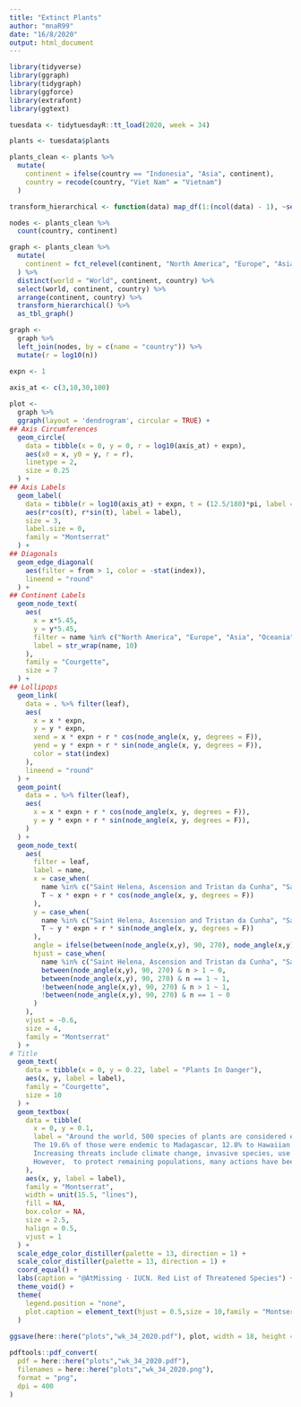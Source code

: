 ```yaml
---
title: "Extinct Plants"
author: "mnaR99"
date: "16/8/2020"
output: html_document
---
```


```r
library(tidyverse)
library(ggraph)
library(tidygraph)
library(ggforce)
library(extrafont)
library(ggtext)
```

```r
tuesdata <- tidytuesdayR::tt_load(2020, week = 34)

plants <- tuesdata$plants

plants_clean <- plants %>% 
  mutate(
    continent = ifelse(country == "Indonesia", "Asia", continent),
    country = recode(country, "Viet Nam" = "Vietnam")
  )
```

```r
transform_hierarchical <- function(data) map_df(1:(ncol(data) - 1), ~select(data, .x , .x + 1) %>% unique %>% rename(from = 1, to = 2))
```

```r
nodes <- plants_clean %>% 
  count(country, continent)

graph <- plants_clean %>% 
  mutate(
    continent = fct_relevel(continent, "North America", "Europe", "Asia", "Oceania", "Africa", "South America")
  ) %>% 
  distinct(world = "World", continent, country) %>% 
  select(world, continent, country) %>%
  arrange(continent, country) %>% 
  transform_hierarchical() %>%  
  as_tbl_graph() 

graph <-
  graph %>% 
  left_join(nodes, by = c(name = "country")) %>%
  mutate(r = log10(n))
```

```r
expn <- 1

axis_at <- c(3,10,30,100)
  
plot <- 
  graph %>% 
  ggraph(layout = 'dendrogram', circular = TRUE) + 
## Axis Circumferences
  geom_circle(
    data = tibble(x = 0, y = 0, r = log10(axis_at) + expn),
    aes(x0 = x, y0 = y, r = r),
    linetype = 2,
    size = 0.25
  ) +
## Axis Labels
  geom_label(
    data = tibble(r = log10(axis_at) + expn, t = (12.5/180)*pi, label = axis_at),
    aes(r*cos(t), r*sin(t), label = label),
    size = 3,
    label.size = 0,
    family = "Montserrat"
  ) +
## Diagonals
  geom_edge_diagonal(
    aes(filter = from > 1, color = -stat(index)),
    lineend = "round"
  ) +
## Continent Labels
  geom_node_text(
    aes(
      x = x*5.45,
      y = y*5.45,
      filter = name %in% c("North America", "Europe", "Asia", "Oceania", "Africa", "South America"),
      label = str_wrap(name, 10)
    ),
    family = "Courgette",
    size = 7
  ) +
## Lollipops
  geom_link(
    data = . %>% filter(leaf), 
    aes(
      x = x * expn,
      y = y * expn, 
      xend = x * expn + r * cos(node_angle(x, y, degrees = F)), 
      yend = y * expn + r * sin(node_angle(x, y, degrees = F)),
      color = stat(index)
    ),
    lineend = "round"
  ) +
  geom_point(
    data = . %>% filter(leaf), 
    aes(
      x = x * expn + r * cos(node_angle(x, y, degrees = F)), 
      y = y * expn + r * sin(node_angle(x, y, degrees = F)),
    )
  ) +
  geom_node_text(
    aes(
      filter = leaf,
      label = name,
      x = case_when(
        name %in% c("Saint Helena, Ascension and Tristan da Cunha", "Sao Tome and Principe") ~ x*expn,
        T ~ x * expn + r * cos(node_angle(x, y, degrees = F))
      ),
      y = case_when(
        name %in% c("Saint Helena, Ascension and Tristan da Cunha", "Sao Tome and Principe") ~ y*expn,
        T ~ y * expn + r * sin(node_angle(x, y, degrees = F))
      ),
      angle = ifelse(between(node_angle(x,y), 90, 270), node_angle(x,y) + 180, node_angle(x,y)),
      hjust = case_when(
        name %in% c("Saint Helena, Ascension and Tristan da Cunha", "Sao Tome and Principe") ~ 1,
        between(node_angle(x,y), 90, 270) & n > 1 ~ 0,
        between(node_angle(x,y), 90, 270) & n == 1 ~ 1,
        !between(node_angle(x,y), 90, 270) & n > 1 ~ 1,
        !between(node_angle(x,y), 90, 270) & n == 1 ~ 0
      )
    ),
    vjust = -0.6,
    size = 4,
    family = "Montserrat"
  ) +
# Title
  geom_text(
    data = tibble(x = 0, y = 0.22, label = "Plants In Danger"),
    aes(x, y, label = label),
    family = "Courgette",
    size = 10
  ) +
  geom_textbox(
    data = tibble(
      x = 0, y = 0.1, 
      label = "Around the world, 500 species of plants are considered extinct as of 2020, most of them (94.2%) flowering plants.
      The 19.6% of those were endemic to Madagascar, 12.8% to Hawaiian islands and 10.4% to Ecuador. <br><br>
      Increasing threats include climate change, invasive species, use as biological resources, and commercial development. <br><br>
      However,  to protect remaining populations, many actions have been taken in the first part of this century, such as species management, protection of land and water, and other laws and policies."
    ),
    aes(x, y, label = label),
    family = "Montserrat",
    width = unit(15.5, "lines"),
    fill = NA,
    box.color = NA,
    size = 2.5,
    halign = 0.5,
    vjust = 1
  ) +
  scale_edge_color_distiller(palette = 13, direction = 1) +
  scale_color_distiller(palette = 13, direction = 1) +
  coord_equal() +
  labs(caption = "@AtMissing · IUCN. Red List of Threatened Species") +
  theme_void() +
  theme(
    legend.position = "none",
    plot.caption = element_text(hjust = 0.5,size = 10,family = "Montserrat",margin = margin(b = 30))
  )
  
ggsave(here::here("plots","wk_34_2020.pdf"), plot, width = 18, height = 18, device = cairo_pdf)
```

```r
pdftools::pdf_convert(
  pdf = here::here("plots","wk_34_2020.pdf"),
  filenames = here::here("plots","wk_34_2020.png"),
  format = "png", 
  dpi = 400
)
```

